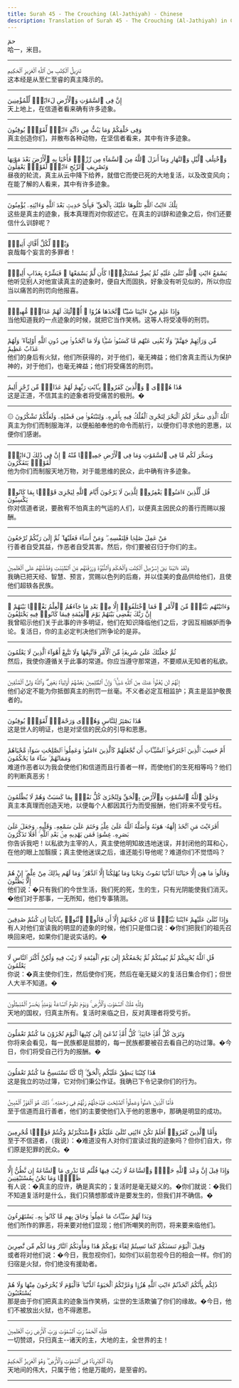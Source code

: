 ```yaml
---
title: Surah 45 - The Crouching (Al-Jathiyah) - Chinese
description: Translation of Surah 45 - The Crouching (Al-Jathiyah) in Chinese
---
```





<Aside type="quran" title="1">
حمٓ
</Aside>

<Aside type="reference" title="1">
哈一，米目。
</Aside>

---

<Aside type="quran" title="2">
تَنزِيلُ ٱلْكِتَٰبِ مِنَ ٱللَّهِ ٱلْعَزِيزِ ٱلْحَكِيمِ
</Aside>

<Aside type="reference" title="2">
这本经是从至仁至睿的真主降示的。
</Aside>

---

<Aside type="quran" title="3">
إِنَّ فِى ٱلسَّمَٰوَٰتِ وَٱلْأَرْضِ لَءَايَٰتٍۢ لِّلْمُؤْمِنِينَ
</Aside>

<Aside type="reference" title="3">
天上地上，在信道者看来确有许多迹象。
</Aside>

---

<Aside type="quran" title="4">
وَفِى خَلْقِكُمْ وَمَا يَبُثُّ مِن دَآبَّةٍ ءَايَٰتٌۭ لِّقَوْمٍۢ يُوقِنُونَ
</Aside>

<Aside type="reference" title="4">
真主创造你们，并散布各种动物，在坚信者看来，其中有许多迹象。
</Aside>

---

<Aside type="quran" title="5">
وَٱخْتِلَٰفِ ٱلَّيْلِ وَٱلنَّهَارِ وَمَآ أَنزَلَ ٱللَّهُ مِنَ ٱلسَّمَآءِ مِن رِّزْقٍۢ فَأَحْيَا بِهِ ٱلْأَرْضَ بَعْدَ مَوْتِهَا وَتَصْرِيفِ ٱلرِّيَٰحِ ءَايَٰتٌۭ لِّقَوْمٍۢ يَعْقِلُونَ
</Aside>

<Aside type="reference" title="5">
昼夜的轮流，真主从云中降下给养，就借它而使已死的大地复活，以及改变风向；在能了解的人看来，其中有许多迹象。
</Aside>

---

<Aside type="quran" title="6">
تِلْكَ ءَايَٰتُ ٱللَّهِ نَتْلُوهَا عَلَيْكَ بِٱلْحَقِّ ۖ فَبِأَىِّ حَدِيثٍۭ بَعْدَ ٱللَّهِ وَءَايَٰتِهِۦ يُؤْمِنُونَ
</Aside>

<Aside type="reference" title="6">
这些是真主的迹象，我本真理而对你叙述它。在真主的训辞和迹象之后，你们还要信什么训辞呢？
</Aside>

---

<Aside type="quran" title="7">
وَيْلٌۭ لِّكُلِّ أَفَّاكٍ أَثِيمٍۢ
</Aside>

<Aside type="reference" title="7">
哀哉每个妄言的多罪者！
</Aside>

---

<Aside type="quran" title="8">
يَسْمَعُ ءَايَٰتِ ٱللَّهِ تُتْلَىٰ عَلَيْهِ ثُمَّ يُصِرُّ مُسْتَكْبِرًۭا كَأَن لَّمْ يَسْمَعْهَا ۖ فَبَشِّرْهُ بِعَذَابٍ أَلِيمٍۢ
</Aside>

<Aside type="reference" title="8">
他听见别人对他宣读真主的迹象时，便自大而固执，好象没有听见似的，所以你应当以痛苦的刑罚向他报喜。
</Aside>

---

<Aside type="quran" title="9">
وَإِذَا عَلِمَ مِنْ ءَايَٰتِنَا شَيْـًٔا ٱتَّخَذَهَا هُزُوًا ۚ أُو۟لَٰٓئِكَ لَهُمْ عَذَابٌۭ مُّهِينٌۭ
</Aside>

<Aside type="reference" title="9">
当他知道我的一点迹象的时候，就把它当作笑柄。这等人将受凌辱的刑罚。
</Aside>

---

<Aside type="quran" title="10">
مِّن وَرَآئِهِمْ جَهَنَّمُ ۖ وَلَا يُغْنِى عَنْهُم مَّا كَسَبُوا۟ شَيْـًۭٔا وَلَا مَا ٱتَّخَذُوا۟ مِن دُونِ ٱللَّهِ أَوْلِيَآءَ ۖ وَلَهُمْ عَذَابٌ عَظِيمٌ
</Aside>

<Aside type="reference" title="10">
他们的身后有火狱，他们所获得的，对于他们，毫无裨益；他们舍真主而认为保护神的，对于他们，也毫无裨益；他们将受痛苦的刑罚。
</Aside>

---

<Aside type="quran" title="11">
هَٰذَا هُدًۭى ۖ وَٱلَّذِينَ كَفَرُوا۟ بِـَٔايَٰتِ رَبِّهِمْ لَهُمْ عَذَابٌۭ مِّن رِّجْزٍ أَلِيمٌ
</Aside>

<Aside type="reference" title="11">
这是正道，不信其主的迹象者将受痛苦的极刑。�
</Aside>

---

<Aside type="quran" title="12">
۞ ٱللَّهُ ٱلَّذِى سَخَّرَ لَكُمُ ٱلْبَحْرَ لِتَجْرِىَ ٱلْفُلْكُ فِيهِ بِأَمْرِهِۦ وَلِتَبْتَغُوا۟ مِن فَضْلِهِۦ وَلَعَلَّكُمْ تَشْكُرُونَ
</Aside>

<Aside type="reference" title="12">
真主为你们而制服海洋，以便船舶奉他的命令而航行，以便你们寻求他的恩惠，以便你们感谢。
</Aside>

---

<Aside type="quran" title="13">
وَسَخَّرَ لَكُم مَّا فِى ٱلسَّمَٰوَٰتِ وَمَا فِى ٱلْأَرْضِ جَمِيعًۭا مِّنْهُ ۚ إِنَّ فِى ذَٰلِكَ لَءَايَٰتٍۢ لِّقَوْمٍۢ يَتَفَكَّرُونَ
</Aside>

<Aside type="reference" title="13">
他为你们而制服天地万物，对于能思维的民众，此中确有许多迹象。
</Aside>

---

<Aside type="quran" title="14">
قُل لِّلَّذِينَ ءَامَنُوا۟ يَغْفِرُوا۟ لِلَّذِينَ لَا يَرْجُونَ أَيَّامَ ٱللَّهِ لِيَجْزِىَ قَوْمًۢا بِمَا كَانُوا۟ يَكْسِبُونَ
</Aside>

<Aside type="reference" title="14">
你对信道者说，要赦宥不怕真主的气运的人们，以便真主因民众的善行而赐以报酬。
</Aside>

---

<Aside type="quran" title="15">
مَنْ عَمِلَ صَٰلِحًۭا فَلِنَفْسِهِۦ ۖ وَمَنْ أَسَآءَ فَعَلَيْهَا ۖ ثُمَّ إِلَىٰ رَبِّكُمْ تُرْجَعُونَ
</Aside>

<Aside type="reference" title="15">
行善者自受其益，作恶者自受其害。然后，你们要被召归于你们的主。
</Aside>

---

<Aside type="quran" title="16">
وَلَقَدْ ءَاتَيْنَا بَنِىٓ إِسْرَٰٓءِيلَ ٱلْكِتَٰبَ وَٱلْحُكْمَ وَٱلنُّبُوَّةَ وَرَزَقْنَٰهُم مِّنَ ٱلطَّيِّبَٰتِ وَفَضَّلْنَٰهُمْ عَلَى ٱلْعَٰلَمِينَ
</Aside>

<Aside type="reference" title="16">
我确已把天经、智慧、预言，赏赐以色列的后裔，并以佳美的食品供给他们，且使他们超轶各民族。
</Aside>

---

<Aside type="quran" title="17">
وَءَاتَيْنَٰهُم بَيِّنَٰتٍۢ مِّنَ ٱلْأَمْرِ ۖ فَمَا ٱخْتَلَفُوٓا۟ إِلَّا مِنۢ بَعْدِ مَا جَآءَهُمُ ٱلْعِلْمُ بَغْيًۢا بَيْنَهُمْ ۚ إِنَّ رَبَّكَ يَقْضِى بَيْنَهُمْ يَوْمَ ٱلْقِيَٰمَةِ فِيمَا كَانُوا۟ فِيهِ يَخْتَلِفُونَ
</Aside>

<Aside type="reference" title="17">
我曾昭示他们关于此事的许多明证，他们在知识降临他们之后，才因互相嫉妒而争论。复活日，你的主必定判决他们所争论的是非。
</Aside>

---

<Aside type="quran" title="18">
ثُمَّ جَعَلْنَٰكَ عَلَىٰ شَرِيعَةٍۢ مِّنَ ٱلْأَمْرِ فَٱتَّبِعْهَا وَلَا تَتَّبِعْ أَهْوَآءَ ٱلَّذِينَ لَا يَعْلَمُونَ
</Aside>

<Aside type="reference" title="18">
然后，我使你遵循关于此事的常道。你应当遵守那常道，不要顺从无知者的私欲。
</Aside>

---

<Aside type="quran" title="19">
إِنَّهُمْ لَن يُغْنُوا۟ عَنكَ مِنَ ٱللَّهِ شَيْـًۭٔا ۚ وَإِنَّ ٱلظَّٰلِمِينَ بَعْضُهُمْ أَوْلِيَآءُ بَعْضٍۢ ۖ وَٱللَّهُ وَلِىُّ ٱلْمُتَّقِينَ
</Aside>

<Aside type="reference" title="19">
他们必定不能为你抵御真主的刑罚一丝毫。不义者必定互相监护；真主是监护敬畏者的。
</Aside>

---

<Aside type="quran" title="20">
هَٰذَا بَصَٰٓئِرُ لِلنَّاسِ وَهُدًۭى وَرَحْمَةٌۭ لِّقَوْمٍۢ يُوقِنُونَ
</Aside>

<Aside type="reference" title="20">
这是世人的明证，也是对坚信的民众的引导和恩惠。
</Aside>

---

<Aside type="quran" title="21">
أَمْ حَسِبَ ٱلَّذِينَ ٱجْتَرَحُوا۟ ٱلسَّيِّـَٔاتِ أَن نَّجْعَلَهُمْ كَٱلَّذِينَ ءَامَنُوا۟ وَعَمِلُوا۟ ٱلصَّٰلِحَٰتِ سَوَآءًۭ مَّحْيَاهُمْ وَمَمَاتُهُمْ ۚ سَآءَ مَا يَحْكُمُونَ
</Aside>

<Aside type="reference" title="21">
难道作恶者以为我会使他们和信道而且行善者一样，而使他们的生死相等吗？他们的判断真恶劣！
</Aside>

---

<Aside type="quran" title="22">
وَخَلَقَ ٱللَّهُ ٱلسَّمَٰوَٰتِ وَٱلْأَرْضَ بِٱلْحَقِّ وَلِتُجْزَىٰ كُلُّ نَفْسٍۭ بِمَا كَسَبَتْ وَهُمْ لَا يُظْلَمُونَ
</Aside>

<Aside type="reference" title="22">
真主本真理而创造天地，以便每个人都因其行为而受报酬，他们将来不受亏枉。
</Aside>

---

<Aside type="quran" title="23">
أَفَرَءَيْتَ مَنِ ٱتَّخَذَ إِلَٰهَهُۥ هَوَىٰهُ وَأَضَلَّهُ ٱللَّهُ عَلَىٰ عِلْمٍۢ وَخَتَمَ عَلَىٰ سَمْعِهِۦ وَقَلْبِهِۦ وَجَعَلَ عَلَىٰ بَصَرِهِۦ غِشَٰوَةًۭ فَمَن يَهْدِيهِ مِنۢ بَعْدِ ٱللَّهِ ۚ أَفَلَا تَذَكَّرُونَ
</Aside>

<Aside type="reference" title="23">
你告诉我吧！以私欲为主宰的人，真主使他明知故违地迷误，并封闭他的耳和心，在他的眼上加翳膜；真主使他迷误之后，谁还能引导他呢？难道你们不觉悟吗？
</Aside>

---

<Aside type="quran" title="24">
وَقَالُوا۟ مَا هِىَ إِلَّا حَيَاتُنَا ٱلدُّنْيَا نَمُوتُ وَنَحْيَا وَمَا يُهْلِكُنَآ إِلَّا ٱلدَّهْرُ ۚ وَمَا لَهُم بِذَٰلِكَ مِنْ عِلْمٍ ۖ إِنْ هُمْ إِلَّا يَظُنُّونَ
</Aside>

<Aside type="reference" title="24">
他们说：�只有我们的今世生活，我们死的死，生的生，只有光阴能使我们消灭。�他们对于那事，一无所知，他们专事猜测。
</Aside>

---

<Aside type="quran" title="25">
وَإِذَا تُتْلَىٰ عَلَيْهِمْ ءَايَٰتُنَا بَيِّنَٰتٍۢ مَّا كَانَ حُجَّتَهُمْ إِلَّآ أَن قَالُوا۟ ٱئْتُوا۟ بِـَٔابَآئِنَآ إِن كُنتُمْ صَٰدِقِينَ
</Aside>

<Aside type="reference" title="25">
有人对他们宣读我的明显的迹象的时候，他们只是借口说：�你们把我们的祖先召唤回来吧，如果你们是说实话的。�
</Aside>

---

<Aside type="quran" title="26">
قُلِ ٱللَّهُ يُحْيِيكُمْ ثُمَّ يُمِيتُكُمْ ثُمَّ يَجْمَعُكُمْ إِلَىٰ يَوْمِ ٱلْقِيَٰمَةِ لَا رَيْبَ فِيهِ وَلَٰكِنَّ أَكْثَرَ ٱلنَّاسِ لَا يَعْلَمُونَ
</Aside>

<Aside type="reference" title="26">
你说：�真主使你们生，然后使你们死，然后在毫无疑义的复活日集合你们；但世人大半不知道。�
</Aside>

---

<Aside type="quran" title="27">
وَلِلَّهِ مُلْكُ ٱلسَّمَٰوَٰتِ وَٱلْأَرْضِ ۚ وَيَوْمَ تَقُومُ ٱلسَّاعَةُ يَوْمَئِذٍۢ يَخْسَرُ ٱلْمُبْطِلُونَ
</Aside>

<Aside type="reference" title="27">
天地的国权，归真主所有。复活时来临之日，反对真理者将受亏折。
</Aside>

---

<Aside type="quran" title="28">
وَتَرَىٰ كُلَّ أُمَّةٍۢ جَاثِيَةًۭ ۚ كُلُّ أُمَّةٍۢ تُدْعَىٰٓ إِلَىٰ كِتَٰبِهَا ٱلْيَوْمَ تُجْزَوْنَ مَا كُنتُمْ تَعْمَلُونَ
</Aside>

<Aside type="reference" title="28">
你将来会看见，每一民族都是屈膝的，每一民族都要被召去看自己的功过簿。�今日，你们将受自己行为的报酬。�
</Aside>

---

<Aside type="quran" title="29">
هَٰذَا كِتَٰبُنَا يَنطِقُ عَلَيْكُم بِٱلْحَقِّ ۚ إِنَّا كُنَّا نَسْتَنسِخُ مَا كُنتُمْ تَعْمَلُونَ
</Aside>

<Aside type="reference" title="29">
这是我立的功过簿，它对你们秉公作证。我确已下令记录你们的行为。
</Aside>

---

<Aside type="quran" title="30">
فَأَمَّا ٱلَّذِينَ ءَامَنُوا۟ وَعَمِلُوا۟ ٱلصَّٰلِحَٰتِ فَيُدْخِلُهُمْ رَبُّهُمْ فِى رَحْمَتِهِۦ ۚ ذَٰلِكَ هُوَ ٱلْفَوْزُ ٱلْمُبِينُ
</Aside>

<Aside type="reference" title="30">
至于信道而且行善者，他们的主要使他们入于他的恩惠中，那确是明显的成功。
</Aside>

---

<Aside type="quran" title="31">
وَأَمَّا ٱلَّذِينَ كَفَرُوٓا۟ أَفَلَمْ تَكُنْ ءَايَٰتِى تُتْلَىٰ عَلَيْكُمْ فَٱسْتَكْبَرْتُمْ وَكُنتُمْ قَوْمًۭا مُّجْرِمِينَ
</Aside>

<Aside type="reference" title="31">
至于不信道者，（我说）：�难道没有人对你们宣读过我的迹象吗？但你们自大，你们原是犯罪的民众。�
</Aside>

---

<Aside type="quran" title="32">
وَإِذَا قِيلَ إِنَّ وَعْدَ ٱللَّهِ حَقٌّۭ وَٱلسَّاعَةُ لَا رَيْبَ فِيهَا قُلْتُم مَّا نَدْرِى مَا ٱلسَّاعَةُ إِن نَّظُنُّ إِلَّا ظَنًّۭا وَمَا نَحْنُ بِمُسْتَيْقِنِينَ
</Aside>

<Aside type="reference" title="32">
有人说：�真主的应许，确是真实的；复活时是毫无疑义的。�你们就说：�我们不知道复活时是什么，我们只猜想那或许是要发生的，但我们并不确信。�
</Aside>

---

<Aside type="quran" title="33">
وَبَدَا لَهُمْ سَيِّـَٔاتُ مَا عَمِلُوا۟ وَحَاقَ بِهِم مَّا كَانُوا۟ بِهِۦ يَسْتَهْزِءُونَ
</Aside>

<Aside type="reference" title="33">
他们所作的罪恶，将来要对他们显现；他们所嘲笑的刑罚，将来要来临他们。
</Aside>

---

<Aside type="quran" title="34">
وَقِيلَ ٱلْيَوْمَ نَنسَىٰكُمْ كَمَا نَسِيتُمْ لِقَآءَ يَوْمِكُمْ هَٰذَا وَمَأْوَىٰكُمُ ٱلنَّارُ وَمَا لَكُم مِّن نَّٰصِرِينَ
</Aside>

<Aside type="reference" title="34">
或者将对他们说：�今日，我忽视你们，如你们以前忽视今日的相会一样。你们的归宿是火狱，你们绝没有援助者。
</Aside>

---

<Aside type="quran" title="35">
ذَٰلِكُم بِأَنَّكُمُ ٱتَّخَذْتُمْ ءَايَٰتِ ٱللَّهِ هُزُوًۭا وَغَرَّتْكُمُ ٱلْحَيَوٰةُ ٱلدُّنْيَا ۚ فَٱلْيَوْمَ لَا يُخْرَجُونَ مِنْهَا وَلَا هُمْ يُسْتَعْتَبُونَ
</Aside>

<Aside type="reference" title="35">
那是由于你们把真主的迹象当作笑柄，尘世的生活欺骗了你们的缘故。�今日，他们不被放出火狱，也不得邀恩。
</Aside>

---

<Aside type="quran" title="36">
فَلِلَّهِ ٱلْحَمْدُ رَبِّ ٱلسَّمَٰوَٰتِ وَرَبِّ ٱلْأَرْضِ رَبِّ ٱلْعَٰلَمِينَ
</Aside>

<Aside type="reference" title="36">
一切赞颂，只归真主--诸天的主，大地的主，全世界的主！
</Aside>

---

<Aside type="quran" title="37">
وَلَهُ ٱلْكِبْرِيَآءُ فِى ٱلسَّمَٰوَٰتِ وَٱلْأَرْضِ ۖ وَهُوَ ٱلْعَزِيزُ ٱلْحَكِيمُ
</Aside>

<Aside type="reference" title="37">
天地间的伟大，只属于他；他是万能的，是至睿的。
</Aside>

---
